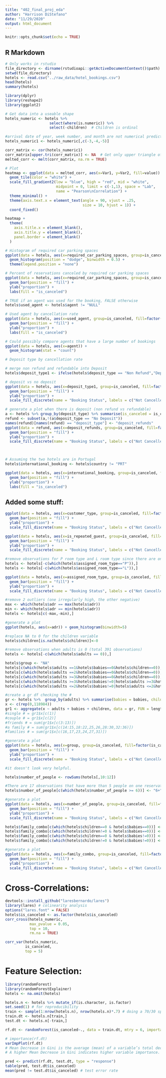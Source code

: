 ```yaml
---
title: "402_final_proj_eda"
author: "Harrison DiStefano"
date: "11/29/2020"
output: html_document
---
```


```r
knitr::opts_chunk$set(echo = TRUE)
```

## R Markdown
```r
# Only works in rstudio
file_directory <- dirname(rstudioapi::getActiveDocumentContext()$path)
setwd(file_directory)
hotels <- read.csv("../raw_data/hotel_bookings.csv")
head(hotels)
summary(hotels)
```

```r
library(dplyr)
library(reshape2)
library(ggplot2)

# Get data into a useable shape
hotels_numeric <- hotels %>% 
                    select(where(is.numeric)) %>%
                    select(-children)  # Children is ordinal

#arrival date of year, week number, and month are not numerical predictors
hotels_numeric1 <- hotels_numeric[,c(-3,-4,-5)]

corr_matrix <- cor(hotels_numeric1)
corr_matrix[upper.tri(corr_matrix)] <- NA  # Get only upper triangle of heatmap
melted_corr <- melt(corr_matrix, na.rm = TRUE)

# Plot
heatmap <- ggplot(data = melted_corr, aes(x=Var1, y=Var2, fill=value)) +
  geom_tile(color = "white") +
  scale_fill_gradient2(low = "blue", high = "red", mid = "white",
                       midpoint = 0, limit = c(-1,1), space = "Lab",
                       name = "Pearson\nCorrelation") +
  theme_minimal() +
  theme(axis.text.x = element_text(angle = 90, vjust = .25,
                                   size = 10, hjust = 1)) + 
  coord_fixed()

heatmap +
  theme(
    axis.title.x = element_blank(),
    axis.title.y = element_blank(),
    panel.border = element_blank()
  )
```

```r
# Histogram of required car parking spaces
ggplot(data = hotels, aes(x=required_car_parking_spaces, group=is_canceled, fill=is_canceled)) +
  geom_histogram(position = "dodge", binwidth = 0.5) +
  theme(legend.position = "none")
```

```r
# Percent of reservations canceled by required car parking spaces
ggplot(data = hotels, aes(x=required_car_parking_spaces, group=is_canceled, fill=factor(is_canceled))) +
  geom_bar(position = "fill") +
  ylab("proportion") +
  labs(fill = "is_canceled")
```

```r
# TRUE if an agent was used for the booking, FALSE otherwise
hotels$used_agent <- hotels$agent != "NULL"

# Used agent by cancellation rate
ggplot(data = hotels, aes(x=used_agent, group=is_canceled, fill=factor(is_canceled))) +
  geom_bar(position = "fill") +
  ylab("proportion") +
  labs(fill = "is_canceled")

# Could possibly compare agents that have a large number of bookings
ggplot(data = hotels, aes(x=agent)) +
  geom_histogram(stat = "count")
```

```r
# Deposit type by cancellation rate

# merge non refund and refundable into Deposit
hotels$deposit_type1 <- ifelse(hotels$deposit_type == "Non Refund","Deposit", ifelse(hotels$deposit_type == "Refundable", "Deposit", "No Deposit"))

# deposit vs no deposit
ggplot(data = hotels, aes(x=deposit_type1, group=is_canceled, fill=factor(is_canceled))) +
  geom_bar(position = "fill") +
  ylab("proportion") +
  scale_fill_discrete(name = "Booking Status", labels = c("Not Cancelled", "Cancelled"))

# generate a plot when there is deposit (non refund vs refundable)
a <- hotels %>% group_by(deposit_type) %>% summarise(is_canceled = is_canceled)
refund <- subset(a,!(a$deposit_type == "No Deposit"))
names(refund)[names(refund) == "deposit_type"] <- "deposit_refunds"
ggplot(data = refund, aes(x=deposit_refunds, group=is_canceled, fill=factor(is_canceled))) +
  geom_bar(position = "fill") +
  ylab("proportion") +
  scale_fill_discrete(name = "Booking Status", labels = c("Not Cancelled", "Cancelled"))

  
```


```r
# Assuming the two hotels are in Portugal
hotels$international_booking <- hotels$country != "PRT"

ggplot(data = hotels, aes(x=international_booking, group=is_canceled, fill=factor(is_canceled))) +
  geom_bar(position = "fill") +
  ylab("proportion") +
  labs(fill = "is_canceled")
```

## Added some stuff: 
```r
ggplot(data = hotels, aes(x=customer_type, group=is_canceled, fill=factor(is_canceled))) +
  geom_bar(position = "fill") +
  ylab("proportion") +
  scale_fill_discrete(name = "Booking Status", labels = c("Not Cancelled", "Cancelled"))
```
```r
ggplot(data = hotels, aes(x=is_repeated_guest, group=is_canceled, fill=factor(is_canceled))) +
  geom_bar(position = "fill") +
  ylab("proportion") +
  scale_fill_discrete(name = "Booking Status", labels = c("Not Cancelled", "Cancelled"))
```
```r
#remove observations for P room type and L room type since there are only 13 observations for both 
hotels <- hotels[-c(which(hotels$assigned_room_type=="P")),]
hotels <- hotels[-c(which(hotels$assigned_room_type=="L")),]

ggplot(data = hotels, aes(x=assigned_room_type, group=is_canceled, fill=factor(is_canceled))) +
  geom_bar(position = "fill") +
  ylab("proportion") +
  scale_fill_discrete(name = "Booking Status", labels = c("Not Cancelled", "Cancelled"))
```



```r
#remove 2 outliers (one irregularly high, the other negative)
max <- which(hotels$adr == max(hotels$adr))
min <- which(hotels$adr == min(hotels$adr))
hotels <- hotels[c(-max,-min),]

#generate a plot
ggplot(hotels, aes(x=adr)) + geom_histogram(binwidth=5)
```
```r
#replace NA to 0 for the children variable
hotels$children[is.na(hotels$children)]<-0

#remove observations when adults is 0 (total 391 observations)
hotels <- hotels[-c(which(hotels$adults == 0)),]

hotels$group <- "NA"
hotels[c(which(hotels$adults ==1&hotels$babies==0&hotels$children==0)),36] <- "single"
hotels[c(which(hotels$adults ==2&hotels$babies==0&hotels$children==0)),36] <- "couple"
hotels[c(which(hotels$adults >=3&hotels$babies==0&hotels$children==0)),36] <- "friends"
hotels[c(which(hotels$adults >=3&hotels$babies!=0|hotels$adults >=3&hotels$children!=0)),36] <- "families"
hotels[c(which(hotels$adults <=2&hotels$babies!=0|hotels$adults <=2&hotels$children!=0)),36] <- "a family"

#create a gr df checking the #
gr <- hotels %>%  group_by(adults) %>% summarise(babies = babies, children = children)
x <- c(rep(0,118984))
gr1 <- aggregate(x ~ adults + babies + children, data = gr, FUN = length)
#single # = gr1$x[c(1)]
#couple # = gr1$x[c(2)]
#friends # = sum(gr1$x[c(3:13)])
#a family # = sum(gr1$x[c(14:15,18:22,25,26,28:30,32:36)])
#families # = sum(gr1$x[c(16,17,23,24,27,31)])

#generate a plot
ggplot(data = hotels, aes(x=group, group=is_canceled, fill=factor(is_canceled))) +
  geom_bar(position = "fill") +
  ylab("proportion") +
  scale_fill_discrete(name = "Booking Status", labels = c("Not Cancelled", "Cancelled"))

#it doesn't look very helpful.
```
```r
hotels$number_of_people <- rowSums(hotels[,10:12])

#There are 17 observations that have more than 5 people on one reservation. Therefore, we will merge the observations that have more than 5.
hotels$number_of_people[c(which(hotels$number_of_people >= 6))] <- "6+"

#generate a plot
ggplot(data = hotels, aes(x=number_of_people, group=is_canceled, fill=factor(is_canceled))) +
  geom_bar(position = "fill") +
  ylab("proportion") +
  scale_fill_discrete(name = "Booking Status", labels = c("Not Cancelled", "Cancelled"))

```
```r

hotels$family_combo[c(which(hotels$children==0 & hotels$babies==0))] <- "Adults only"
hotels$family_combo[c(which(hotels$children!=0 & hotels$babies==0))] <- "Adults and Children"
hotels$family_combo[c(which(hotels$children==0 & hotels$babies!=0))] <- "Adults and Babies"
hotels$family_combo[c(which(hotels$children!=0 & hotels$babies!=0))] <- "Adults, Children, and Babies"

#generate a plot
ggplot(data = hotels, aes(x=family_combo, group=is_canceled, fill=factor(is_canceled))) +
  geom_bar(position = "fill") +
  ylab("proportion") +
  scale_fill_discrete(name = "Booking Status", labels = c("Not Cancelled", "Cancelled"))

```


# Cross-Correlations: 

```r
devtools::install_github("laresbernardo/lares")
library(lares) # colinearity analysis
options("lares.font" = FALSE)
hotels$is_canceled <- as.factor(hotels$is_canceled)
corr_cross(hotels_numeric, 
           max_pvalue = 0.05,
           top = 10, 
           rm.na = TRUE)

corr_var(hotels_numeric, 
         is_canceled, 
         top = 5)
```


# Feature Selection: 

```r
library(randomForest)
library(randomForestExplainer)
hotels <- na.omit(hotels)

hotels.n <- hotels %>% mutate_if(is.character, is.factor)
set.seed(1) # for reproducibility 
train <- sample(1:nrow(hotels.n), nrow(hotels.n)*.7) # doing a 70/30 split on the data
train.dt <- hotels.n[train,]
test.dt <- hotels.n[-train,]

rf.dt <- randomForest(is_canceled~., data = train.dt, mtry = 6, importance = TRUE, ntrees = 500, na.action = na.omit)

# importance(rf.dt)
varImpPlot(rf.dt)
# Mean Decrease in Gini is the average (mean) of a variable’s total decrease in node impurity, weighted by the proportion of samples reaching that node in each individual decision tree in the random forest. 
# A higher Mean Decrease in Gini indicates higher variable importance.

pred <- predict(rf.dt, test.dt, type = "response")
table(pred, test.dt$is_canceled)
mean(pred != test.dt$is_canceled) # test error rate 
```
